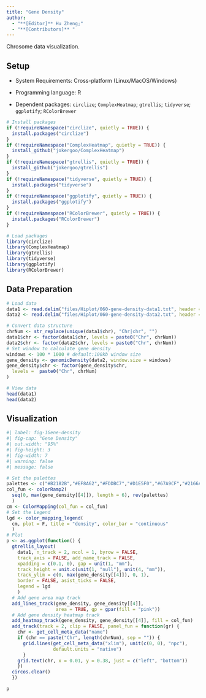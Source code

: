 ```yaml
---
title: "Gene Density"
author:
  - "**[Editor]** Hu Zheng;"
  - "**[Contributors]** "
---
```


Chrosome data visualization.

## Setup

-   System Requirements: Cross-platform (Linux/MacOS/Windows)

-   Programming language: R

-   Dependent packages: `circlize`; `ComplexHeatmap`; `gtrellis`; `tidyverse`; `ggplotify`; `RColorBrewer`

```r
# Install packages
if (!requireNamespace("circlize", quietly = TRUE)) {
  install.packages("circlize")
}
if (!requireNamespace("ComplexHeatmap", quietly = TRUE)) {
  install_github("jokergoo/ComplexHeatmap")
}
if (!requireNamespace("gtrellis", quietly = TRUE)) {
  install_github("jokergoo/gtrellis")
}
if (!requireNamespace("tidyverse", quietly = TRUE)) {
  install.packages("tidyverse")
}
if (!requireNamespace("ggplotify", quietly = TRUE)) {
  install.packages("ggplotify")
}
if (!requireNamespace("RColorBrewer", quietly = TRUE)) {
  install.packages("RColorBrewer")
}

# Load packages
library(circlize)
library(ComplexHeatmap)
library(gtrellis)
library(tidyverse)
library(ggplotify)
library(RColorBrewer)
```

## Data Preparation

```r
# Load data
data1 <- read.delim("files/Hiplot/060-gene-density-data1.txt", header = T)
data2 <- read.delim("files/Hiplot/060-gene-density-data2.txt", header = T)

# Convert data structure
chrNum <- str_replace(unique(data1$chr), "Chr|chr", "")
data1$chr <- factor(data1$chr, levels = paste0("Chr", chrNum))
data2$chr <- factor(data2$chr, levels = paste0("Chr", chrNum))
# Set window to calculate gene density
windows <- 100 * 1000 # default:100kb window size
gene_density <- genomicDensity(data2, window.size = windows)
gene_density$chr <- factor(gene_density$chr,
  levels =  paste0("Chr", chrNum)
)

# View data
head(data1)
head(data2)
```

## Visualization

```r
#| label: fig-1Gene-density
#| fig-cap: "Gene Density"
#| out.width: "95%"
#| fig-height: 3
#| fig-width: 7
#| warning: false
#| message: false

# Set the palettes
palettes <- c("#B2182B","#EF8A62","#FDDBC7","#D1E5F0","#67A9CF","#2166AC")
col_fun <- colorRamp2(
  seq(0, max(gene_density[[4]]), length = 6), rev(palettes)
  )
cm <- ColorMapping(col_fun = col_fun)
# Set the Legend
lgd <- color_mapping_legend(
  cm, plot = F, title = "density", color_bar = "continuous"
  )
# Plot
p <- as.ggplot(function() {
  gtrellis_layout(
    data1, n_track = 2, ncol = 1, byrow = FALSE,
    track_axis = FALSE, add_name_track = FALSE,
    xpadding = c(0.1, 0), gap = unit(1, "mm"),
    track_height = unit.c(unit(1, "null"), unit(4, "mm")),
    track_ylim = c(0, max(gene_density[[4]]), 0, 1),
    border = FALSE, asist_ticks = FALSE,
    legend = lgd
    )
  # Add gene area map track
  add_lines_track(gene_density, gene_density[[4]],
                  area = TRUE, gp = gpar(fill = "pink"))
  # Add gene density heatmap track
  add_heatmap_track(gene_density, gene_density[[4]], fill = col_fun)
  add_track(track = 2, clip = FALSE, panel_fun = function(gr) {
    chr <- get_cell_meta_data("name")
    if (chr == paste("Chr", length(chrNum), sep = "")) {
      grid.lines(get_cell_meta_data("xlim"), unit(c(0, 0), "npc"),
                 default.units = "native")
      }
    grid.text(chr, x = 0.01, y = 0.38, just = c("left", "bottom"))
    })
  circos.clear()
  })

p
```


